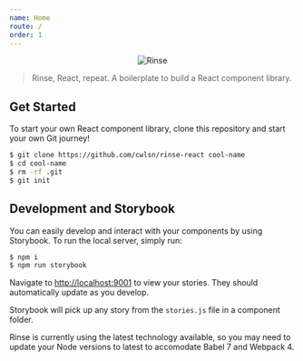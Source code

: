 ```yaml
---
name: Home
route: /
order: 1
---
```


<p align="center">
	<img
		src="https://user-images.githubusercontent.com/10063864/45442352-c961ab80-b68f-11e8-84a3-e920f05a313c.png"
		width={400}
		alt="Rinse"
	/>
</p>

> Rinse, React, repeat. A boilerplate to build a React component library.

## Get Started

To start your own React component library, clone this repository and start your own Git journey!

```bash
$ git clone https://github.com/cwlsn/rinse-react cool-name
$ cd cool-name
$ rm -rf .git
$ git init
```

## Development and Storybook

You can easily develop and interact with your components by using Storybook. To run the local server, simply run:

```bash
$ npm i
$ npm run storybook
```

Navigate to [http://localhost:9001](http://localhost:9001) to view your stories. They should automatically update as you develop.

Storybook will pick up any story from the `stories.js` file in a component folder.

Rinse is currently using the latest technology available, so you may need to update your Node versions to latest to accomodate Babel 7 and Webpack 4.
